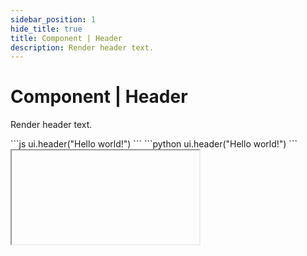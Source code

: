 ```yaml
---
sidebar_position: 1
hide_title: true
title: Component | Header
description: Render header text.
---
```



# Component | Header

Render header text.

<Tabs groupId="sdkLanguage">
  <TabItem value="node" label="TypeScript / JavaScript">
    ```js
    ui.header("Hello world!")
    ```
  </TabItem>
  <TabItem value="python" label="Python">
    ```python
    ui.header("Hello world!")
    ```
  </TabItem>
</Tabs>

<IFrame type="components-display-header" heightPx={150} />

## Color & Size

Use the `color` and `size` properties to quickly change the appearance of the header. See the API reference below for the full list of supported values for each.

<Tabs groupId="sdkLanguage">
    <TabItem value="node" label="TypeScript / JavaScript">
    ```js
    page.add(() => ui.stack(
        [
            ui.header("Users Dashboard", { size: "lg" }),
            ui.header("Section 1: Existing users", { 
              color: "text-secondary", 
              size: "xs" 
            })
        ]
    ))
    ```
    </TabItem>
    <TabItem value="python" label="Python">
    ```python
    page.add(lambda: ui.stack(
        [
            ui.header("Users Dashboard", size="lg"),
            ui.header(
              "Section 1: Existing users",
              color="text-secondary",
              size="xs"
            )
        ]
    ))
    ```
    </TabItem>
</Tabs>

<IFrame type="components-display-header-appearance" heightPx={200} />

## API reference

### Function signature

<Tabs groupId="sdkLanguage">
    <TabItem value="node" label="TypeScript / JavaScript">
    ```js
    ui.header(
        text: string,
        properties?: Partial<{
            color: "text" | "text-secondary" | "primary" | "success" | "warning" | "danger" | "background",
            size: "xs" | "sm" | "md" | "lg" | "xl",
            style: Style
        }>
    )
    ```
    </TabItem>
    <TabItem value="python" label="Python">
    ```python
    ui.header(
        text: str,
        *,
        color: Literal["text", "text-secondary", "primary", "success", "warning", "danger", "background"] = "text",
        size: Literal["xs", "sm", "md", "lg", "xl"] = "md",
        style: Style | None = None
    )
    ```
    </TabItem>
</Tabs>

### Parameters

<Parameter
    name="text"
    required={true}
    type="string"
    description="The text to be displayed."
/>

<Parameter
    name="color"
    required={false}
    type="literal"
    description={
        <>
            <p>
              Specifies the color of the header. Defaults to <code>"text"</code>
            </p>
            <p>Options:</p>
            <ul>
              <li>
                <code>"text"</code>: Default text color
              </li>
              <li>
                <code>"text-secondary"</code>: Secondary text color, uses a lighter shade of the default text color
              </li>
              <li>
                <code>"primary"</code>: Primary color. Defaults to a shade of blue. Can be set via the <a href="/guides/styling-your-app#theming">theme</a>.
              </li>
              <li>
                <code>"success"</code>: Success color, green.
              </li>
              <li>
                <code>"warning"</code>: Warning color, orange.
              </li>
              <li>
                <code>"danger"</code>: Danger color, red.
              </li>
              <li>
                <code>"background"</code>: Background color. Can be used over inverted backgrounds.
              </li>
            </ul>
        </>
    }
    version="0.19.1"
/>

<Parameter
    name="size"
    required={false}
    type="literal"
    description={
        <>
            <p>
              Specifies the size of the header. Defaults to <code>"md"</code>
            </p>
            <p>Options:</p>
            <ul>
              <li>
                <code>"xs"</code>: Extra small header
              </li>
              <li>
                <code>"sm"</code>: Small header
              </li>
              <li>
                <code>"md"</code>: Medium header
              </li>
              <li>
                <code>"lg"</code>: Large header
              </li>
              <li>
                <code>"xl"</code>: Extra large header
              </li>
            </ul>
        </>
    }
    version="0.19.1"
/>

<ParameterTemplate.Style />